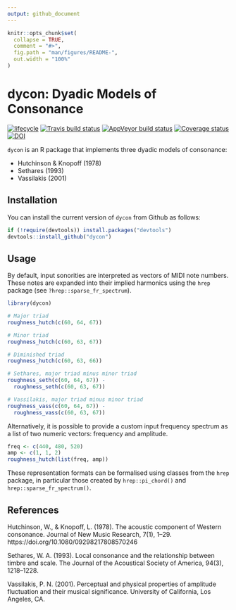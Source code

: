 ```yaml
---
output: github_document
---
```


<!-- README.md is generated from README.Rmd. Please edit that file -->

```r
knitr::opts_chunk$set(
  collapse = TRUE,
  comment = "#>",
  fig.path = "man/figures/README-",
  out.width = "100%"
)
```
# dycon: Dyadic Models of Consonance

[![lifecycle](https://img.shields.io/badge/lifecycle-maturing-blue.svg)](https://www.tidyverse.org/lifecycle/#maturing)
[![Travis build status](https://travis-ci.org/pmcharrison/dycon.svg?branch=master)](https://travis-ci.org/pmcharrison/dycon)
[![AppVeyor build status](https://ci.appveyor.com/api/projects/status/github/pmcharrison/dycon?branch=master&svg=true)](https://ci.appveyor.com/project/pmcharrison/dycon)
[![Coverage status](https://coveralls.io/repos/github/pmcharrison/dycon/badge.svg)](https://coveralls.io/r/pmcharrison/dycon?branch=master)
[![DOI](https://zenodo.org/badge/DOI/10.5281/zenodo.2545750.svg)](https://doi.org/10.5281/zenodo.2545750)

`dycon` is an R package that implements three dyadic models of consonance:

- Hutchinson & Knopoff (1978)
- Sethares (1993)
- Vassilakis (2001)

## Installation

You can install the current version of `dycon` from Github as follows:

``` r
if (!require(devtools)) install.packages("devtools")
devtools::install_github("dycon")
```

## Usage

By default, input sonorities are interpreted as vectors of MIDI note numbers.
These notes are expanded into their implied harmonics using the `hrep` package
(see `?hrep::sparse_fr_spectrum`).

```r
library(dycon)

# Major triad
roughness_hutch(c(60, 64, 67)) 

# Minor triad
roughness_hutch(c(60, 63, 67)) 

# Diminished triad
roughness_hutch(c(60, 63, 66)) 

# Sethares, major triad minus minor triad
roughness_seth(c(60, 64, 67)) - 
  roughness_seth(c(60, 63, 67))

# Vassilakis, major triad minus minor triad
roughness_vass(c(60, 64, 67)) - 
  roughness_vass(c(60, 63, 67))
```

Alternatively, it is possible to provide a custom input frequency spectrum
as a list of two numeric vectors: frequency and amplitude.

```r
freq <- c(440, 480, 520)
amp <- c(1, 1, 2)
roughness_hutch(list(freq, amp))
```

These representation formats can be formalised using classes from the `hrep` package,
in particular those created by `hrep::pi_chord()` and `hrep::sparse_fr_spectrum()`.

## References

Hutchinson, W., & Knopoff, L. (1978). The acoustic component of Western consonance. Journal of New Music Research, 7(1), 1–29. https://doi.org/10.1080/09298217808570246

Sethares, W. A. (1993). Local consonance and the relationship between timbre and scale. The Journal of the Acoustical Society of America, 94(3), 1218–1228.

Vassilakis, P. N. (2001). Perceptual and physical properties of amplitude fluctuation and their musical significance. University of California, Los Angeles, CA.
